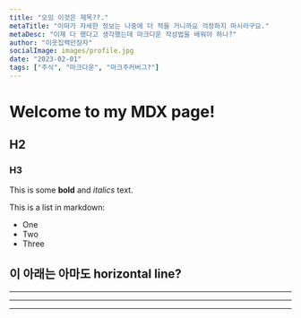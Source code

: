 ```yaml
---
title: "오잉 이것은 제목??."
metaTitle: "이따가 자세한 정보는 나중에 더 적을 거니까요 걱정하지 마시라구요."
metaDesc: "이제 다 했다고 생각했는데 마크다운 작성법을 배워야 하나?"
author: "이웃집백만장자"
socialImage: images/profile.jpg
date: "2023-02-01"
tags: ["주식", "마크다운", "마크주커버그?"]
---
```


# Welcome to my MDX page!

## H2

### H3

This is some **bold** and _italics_ text.

This is a list in markdown:

- One
- Two
- Three

## 이 아래는 아마도 horizontal line?

---

---

---
